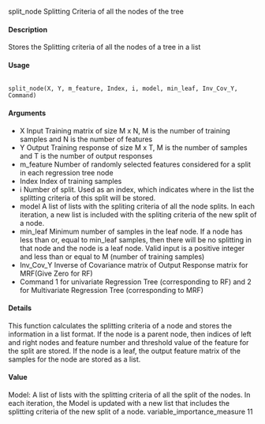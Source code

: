 split_node Splitting Criteria of all the nodes of the tree

#### Description
Stores the Splitting criteria of all the nodes of a tree in a list

#### Usage

<pre><code>
split_node(X, Y, m_feature, Index, i, model, min_leaf, Inv_Cov_Y, Command)
</code></pre>
#### Arguments
* X Input Training matrix of size M x N, M is the number of training samples and N
is the number of features
* Y Output Training response of size M x T, M is the number of samples and T is
the number of output responses
* m_feature Number of randomly selected features considered for a split in each regression
tree node
* Index Index of training samples
* i Number of split. Used as an index, which indicates where in the list the splitting
criteria of this split will be stored.
* model A list of lists with the spliting criteria of all the node splits. In each iteration, a
new list is included with the spliting criteria of the new split of a node.
* min_leaf Minimum number of samples in the leaf node. If a node has less than or, equal
to min_leaf samples, then there will be no splitting in that node and the node is
a leaf node. Valid input is a positive integer and less than or equal to M (number
of training samples)
* Inv_Cov_Y Inverse of Covariance matrix of Output Response matrix for MRF(Give Zero for
RF)
* Command 1 for univariate Regression Tree (corresponding to RF) and 2 for Multivariate
Regression Tree (corresponding to MRF)

#### Details

This function calculates the splitting criteria of a node and stores the information in a list format.
If the node is a parent node, then indices of left and right nodes and feature number and threshold
value of the feature for the split are stored. If the node is a leaf, the output feature matrix of the
samples for the node are stored as a list.

#### Value

Model: A list of lists with the splitting criteria of all the split of the nodes. In each iteration, the
Model is updated with a new list that includes the splitting criteria of the new split of a node.
variable_importance_measure 11
